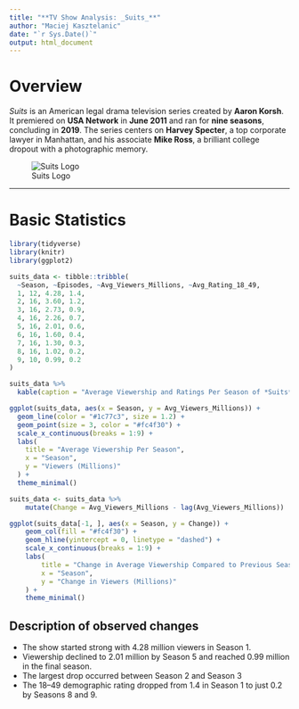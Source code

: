 ```yaml
---
title: "**TV Show Analysis: _Suits_**"
author: "Maciej Kasztelanic"
date: "`r Sys.Date()`"
output: html_document
---
```


# **Overview**

_Suits_ is an American legal drama television series created by **Aaron Korsh**. It premiered on **USA Network** in **June 2011** and ran for **nine seasons**, concluding in **2019**. The series centers on **Harvey Specter**, a top corporate lawyer in Manhattan, and his associate **Mike Ross**, a brilliant college dropout with a photographic memory.

![Suits Logo](https://upload.wikimedia.org/wikipedia/en/8/88/Suits_season_1_logo.jpg)

---
# **Basic Statistics**

```r
library(tidyverse)
library(knitr)
library(ggplot2)
```

```r
suits_data <- tibble::tribble(
  ~Season, ~Episodes, ~Avg_Viewers_Millions, ~Avg_Rating_18_49,
  1, 12, 4.28, 1.4,
  2, 16, 3.60, 1.2,
  3, 16, 2.73, 0.9,
  4, 16, 2.26, 0.7,
  5, 16, 2.01, 0.6,
  6, 16, 1.60, 0.4,
  7, 16, 1.30, 0.3,
  8, 16, 1.02, 0.2,
  9, 10, 0.99, 0.2
)
```

```r
suits_data %>%
  kable(caption = "Average Viewership and Ratings Per Season of *Suits*", digits = 2)
```

```r
ggplot(suits_data, aes(x = Season, y = Avg_Viewers_Millions)) +
  geom_line(color = "#1c77c3", size = 1.2) +
  geom_point(size = 3, color = "#fc4f30") +
  scale_x_continuous(breaks = 1:9) +
  labs(
    title = "Average Viewership Per Season",
    x = "Season",
    y = "Viewers (Millions)"
  ) +
  theme_minimal()
```

```r
suits_data <- suits_data %>%
    mutate(Change = Avg_Viewers_Millions - lag(Avg_Viewers_Millions))

ggplot(suits_data[-1, ], aes(x = Season, y = Change)) +
    geom_col(fill = "#fc4f30") +
    geom_hline(yintercept = 0, linetype = "dashed") +
    scale_x_continuous(breaks = 1:9) +
    labs(
        title = "Change in Average Viewership Compared to Previous Season",
        x = "Season",
        y = "Change in Viewers (Millions)"
    ) +
    theme_minimal()
```

## Description of observed changes
- The show started strong with 4.28 million viewers in Season 1.
- Viewership declined to 2.01 million by Season 5 and reached 0.99 million in the final season.
- The largest drop occurred between Season 2 and Season 3
- The 18–49 demographic rating dropped from 1.4 in Season 1 to just 0.2 by Seasons 8 and 9.
